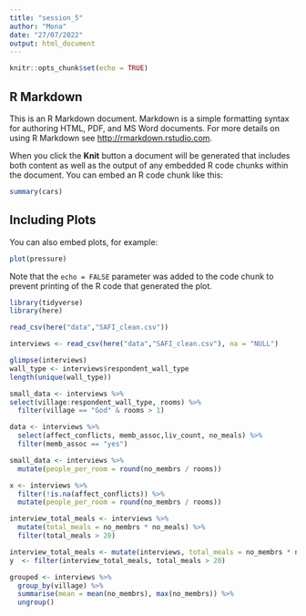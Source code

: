 ```yaml
---
title: "session_5"
author: "Mona"
date: "27/07/2022"
output: html_document
---
```


```r
knitr::opts_chunk$set(echo = TRUE)
```

## R Markdown

This is an R Markdown document. Markdown is a simple formatting syntax for authoring HTML, PDF, and MS Word documents. For more details on using R Markdown see <http://rmarkdown.rstudio.com>.

When you click the **Knit** button a document will be generated that includes both content as well as the output of any embedded R code chunks within the document. You can embed an R code chunk like this:

```r
summary(cars)
```

## Including Plots

You can also embed plots, for example:

```r
plot(pressure)
```

Note that the `echo = FALSE` parameter was added to the code chunk to prevent printing of the R code that generated the plot.

```r
library(tidyverse)
library(here)

```

```r
read_csv(here("data","SAFI_clean.csv"))

```

```r
interviews <- read_csv(here("data","SAFI_clean.csv"), na = "NULL")


```

```r
glimpse(interviews)
wall_type <- interviews$respondent_wall_type
length(unique(wall_type))


```

```r
small_data <- interviews %>%
select(village:respondent_wall_type, rooms) %>% 
  filter(village == "God" & rooms > 1)  


```

```r
data <- interviews %>% 
  select(affect_conflicts, memb_assoc,liv_count, no_meals) %>% 
  filter(memb_assoc == "yes") 

```

```r
small_data <- interviews %>% 
  mutate(people_per_room = round(no_membrs / rooms))

```

```r
x <- interviews %>% 
  filter(!is.na(affect_conflicts)) %>% 
  mutate(people_per_room = round(no_membrs / rooms))

```

```r
interview_total_meals <- interviews %>% 
  mutate(total_meals = no_membrs * no_meals) %>% 
  filter(total_meals > 20)
```

```r
interview_total_meals <- mutate(interviews, total_meals = no_membrs * no_meals)
y  <- filter(interview_total_meals, total_meals > 20)


```

```r
grouped <- interviews %>% 
  group_by(village) %>% 
  summarise(mean = mean(no_membrs), max(no_membrs)) %>% 
  ungroup()

```
